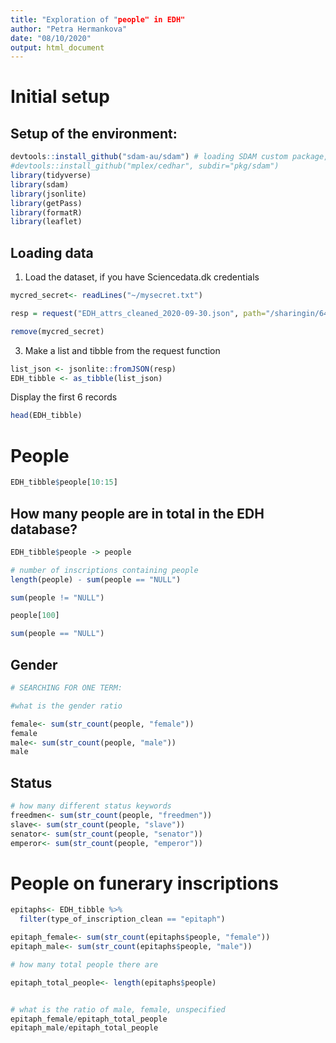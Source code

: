 ```yaml
---
title: "Exploration of "people" in EDH"
author: "Petra Hermankova"
date: "08/10/2020"
output: html_document
---
```


# Initial setup

## Setup of the environment:

```r
devtools::install_github("sdam-au/sdam") # loading SDAM custom package, if not working try devtools::install_github("mplex/cedhar", subdir="pkg/sdam")
#devtools::install_github("mplex/cedhar", subdir="pkg/sdam")
library(tidyverse)
library(sdam)
library(jsonlite)
library(getPass)
library(formatR)
library(leaflet)
```

## Loading data
1. Load the dataset, if you have Sciencedata.dk credentials

```r
mycred_secret<- readLines("~/mysecret.txt")
```

```r
resp = request("EDH_attrs_cleaned_2020-09-30.json", path="/sharingin/648597@au.dk/SDAM_root/SDAM_data/EDH/public", method="GET", cred=mycred_secret)
```

```r
remove(mycred_secret)
```

3. Make a list and tibble from the request function
```r
list_json <- jsonlite::fromJSON(resp)
EDH_tibble <- as_tibble(list_json)
```

Display the first 6 records
```r
head(EDH_tibble)
```


# People
```r
EDH_tibble$people[10:15]
```


## How many people are in total in the EDH database?
```r
EDH_tibble$people -> people

# number of inscriptions containing people
length(people) - sum(people == "NULL")

sum(people != "NULL")

```
```r
people[100]

sum(people == "NULL")
```

## Gender
```r
# SEARCHING FOR ONE TERM:

#what is the gender ratio

female<- sum(str_count(people, "female"))
female
male<- sum(str_count(people, "male"))
male

```

## Status
```r
# how many different status keywords
freedmen<- sum(str_count(people, "freedmen"))
slave<- sum(str_count(people, "slave"))
senator<- sum(str_count(people, "senator"))
emperor<- sum(str_count(people, "emperor"))
```



# People on funerary inscriptions
```r
epitaphs<- EDH_tibble %>% 
  filter(type_of_inscription_clean == "epitaph")

epitaph_female<- sum(str_count(epitaphs$people, "female"))
epitaph_male<- sum(str_count(epitaphs$people, "male"))

# how many total people there are

epitaph_total_people<- length(epitaphs$people)


# what is the ratio of male, female, unspecified
epitaph_female/epitaph_total_people
epitaph_male/epitaph_total_people
```

